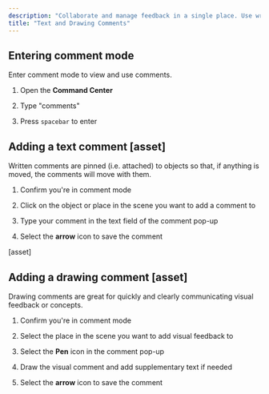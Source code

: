 ```yaml
---
description: "Collaborate and manage feedback in a single place. Use written comments or in-scene drawn comments to share feedback and iterate in a contextual environment."
title: "Text and Drawing Comments"
---
```


## Entering comment mode

Enter comment mode to view and use comments.&#x20;

1. Open the **Command Center**

2. Type "comments"&#x20;

3. Press `spacebar` to enter &#x20;

## Adding a text comment \[asset]

Written comments are pinned (i.e. attached) to objects so that, if anything is moved, the comments will move with them.

1. Confirm you're in comment mode

2. Click on the object or place in the scene you want to add a comment to&#x20;

3. Type your comment in the text field of the comment pop-up

4. Select the **arrow** icon to save the comment

\[asset]

## Adding a drawing comment \[asset]

Drawing comments are great for quickly and clearly communicating visual feedback or concepts.

1. Confirm you're in comment mode

2. Select the place in the scene you want to add visual feedback to

3. Select the **Pen** icon in the comment pop-up

4. Draw the visual comment and add supplementary text if needed

5. Select the **arrow** icon to save the comment